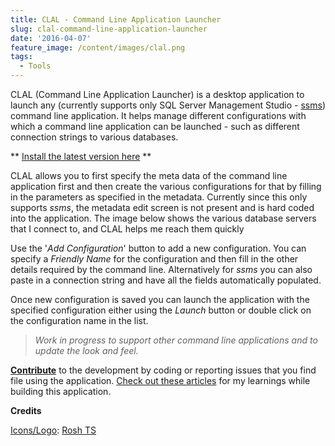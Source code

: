 ```yaml
---
title: CLAL - Command Line Application Launcher
slug: clal-command-line-application-launcher
date: '2016-04-07'
feature_image: /content/images/clal.png
tags:
  - Tools
---
```

CLAL (Command Line Application Launcher) is a desktop application to launch any (currently supports only SQL Server Management Studio - [ssms](https://msdn.microsoft.com/en-us/library/ms162825.aspx)) command line application. It helps manage different configurations with which a command line application can be launched - such as different connection strings to various databases.

\*\* [Install the latest version here](http://bit.ly/1REGiFT) \*\*

CLAL allows you to first specify the meta data of the command line application first and then create the various configurations for that by filling in the parameters as specified in the metadata. Currently since this only supports _ssms_, the metadata edit screen is not present and is hard coded into the application. The image below shows the various database servers that I connect to, and CLAL helps me reach them quickly

<ImageCard src="/content/images/clal.png" alt="Command Line Application Launcher" />

Use the '_Add Configuration_' button to add a new configuration. You can specify a _Friendly Name_ for the configuration and then fill in the other details required by the command line. Alternatively for _ssms_ you can also paste in a connection string and have all the fields automatically populated.

<ImageCard src="/content/images/clal_new.png" alt="Command Line Application Launcher" />

Once new configuration is saved you can launch the application with the specified configuration either using the _Launch_ button or double click on the configuration name in the list.

> _Work in progress to support other command line applications and to update the look and feel._

[**Contribute**](https://github.com/rahulpnath/clal/issues) to the development by coding or reporting issues that you find file using the application. [Check out these articles](/tag/clal/) for my learnings while building this application.

**Credits**

[Icons/Logo](https://github.com/rahulpnath/clal/tree/master/Resources): [Rosh TS](https://twitter.com/RoshTS)
